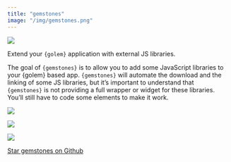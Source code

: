 ```yaml
---
title: "gemstones"
image: "/img/gemstones.png"
---
```


::: {.grid}

::: {.g-col-6}

![](/img/gemstones.png)

:::

::: {.g-col-6}

Extend your `{golem}` application with external JS libraries.

The goal of `{gemstones}` is to allow you to add some JavaScript libraries to your {golem} based app. `{gemstones}` will automate the download and the linking of some JS libraries, but it’s important to understand that `{gemstones}` is not providing a full wrapper or widget for these libraries. You’ll still have to code some elements to make it work.

<div align = "center">

<img src = "https://lifecycle.r-lib.org/articles/figures/lifecycle-experimental.svg">

<img src = "https://www.r-pkg.org/badges/version/gemstones">

<img src = "https://cranlogs.r-pkg.org/badges/gemstones">

<span style="text-shadow: none;"><a class="github-button" href="https://github.com/thinkr-open/gemstones" data-icon="octicon-star" data-size="large" data-show-count="true" aria-label="Star this on GitHub">Star gemstones on Github</a><script async defer src="https://buttons.github.io/buttons.js"></script></span>

</div>

:::

:::
